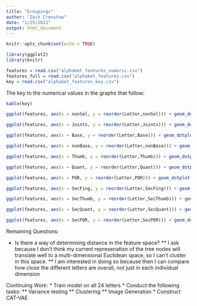 ```yaml
---
title: "Groupings"
author: "Zack Crenshaw"
date: "1/25/2021"
output: html_document
---
```


```r
knitr::opts_chunk$set(echo = TRUE)

library(ggplot2)
library(knitr)

```

```r

features = read.csv("alphabet_features_numeric.csv")
features_full = read.csv("alphabet_features.csv")
key = read.csv("alphabet_features_key.csv")

```


The key to the numerical values in the graphs that follow:
```r

kable(key)

ggplot(features, aes(x = nonSel, y = reorder(Letter,nonSel))) + geom_dotplot(binaxis='y', stackdir='center', binwidth = 1) + ggtitle("Non Selected Fingers") + xlab("Node Value") + ylab("Letter") 

ggplot(features, aes(x = Joints, y = reorder(Letter,Joints))) + geom_dotplot(binaxis='y', stackdir='center', binwidth = 1)  + ggtitle("Joints") + xlab("Node Value") + ylab("Letter") 

ggplot(features, aes(x = Base, y = reorder(Letter,Base))) + geom_dotplot(binaxis='y', stackdir='center', binwidth = 1)  + ggtitle("Base") + xlab("Node Value") + ylab("Letter") 

ggplot(features, aes(x = nonBase, y = reorder(Letter,nonBase))) + geom_dotplot(binaxis='y', stackdir='center', binwidth = 1)  + ggtitle("Non Base") + xlab("Node Value") + ylab("Letter") 

ggplot(features, aes(x = Thumb, y = reorder(Letter,Thumb))) + geom_dotplot(binaxis='y', stackdir='center', binwidth = 1)  + ggtitle("Thumb") + xlab("Node Value") + ylab("Letter") 

ggplot(features, aes(x = Quant, y = reorder(Letter,Quant))) + geom_dotplot(binaxis='y', stackdir='center', binwidth = 1)  + ggtitle("Quantity") + xlab("Node Value") + ylab("Letter") 

ggplot(features, aes(x = POR, y = reorder(Letter,POR))) + geom_dotplot(binaxis='y', stackdir='center', binwidth = 1)  + ggtitle("Point of Reference") + xlab("Node Value") + ylab("Letter") 

ggplot(features, aes(x = SecFing, y = reorder(Letter,SecFing))) + geom_dotplot(binaxis='y', stackdir='center', binwidth = 1) + ggtitle("Secondary Selected Fingers") + xlab("Node Value") + ylab("Letter")  

ggplot(features, aes(x = SecThumb, y = reorder(Letter,SecThumb))) + geom_dotplot(binaxis='y', stackdir='center', binwidth = 1)  + ggtitle("Secondary Thumb") + xlab("Node Value") + ylab("Letter") 

ggplot(features, aes(x = SecQuant, y = reorder(Letter,SecQuant))) + geom_dotplot(binaxis='y', stackdir='center', binwidth = 1)  + ggtitle("Secondary Quantity") + xlab("Node Value") + ylab("Letter") 

ggplot(features, aes(x = SecPOR, y = reorder(Letter,SecPOR))) + geom_dotplot(binaxis='y', stackdir='center', binwidth = 1)  + ggtitle("Secondary Point of Reference") + xlab("Node Value") + ylab("Letter") 


```

Remaining Questions:

* Is there a way of determining distance in the feature space?
** I ask because I don't think my current represenation of the tree nodes will translate well to a multi-dimensional Euclidean space, so I can't cluster in this space.
** I am interested in doing so because then I can compare how close the different letters are overall, not just in each individual dimension

Continuing Work:
* Train model on all 24 letters
* Conduct the following tasks:
** Variance testing
** Clustering
** Image Generation
* Construct CAT-VAE